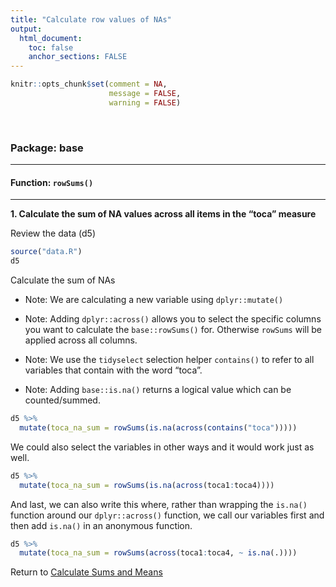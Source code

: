 ```yaml
---
title: "Calculate row values of NAs"
output: 
  html_document:
    toc: false
    anchor_sections: FALSE
---
```


```r
knitr::opts_chunk$set(comment = NA,
                      message = FALSE,
                      warning = FALSE)
```

<br>

### Package: base

---

#### Function: `rowSums()`

---

**1\. Calculate the sum of NA values across all items in the "toca" measure**

Review the data (d5)

```r

source("data.R")
d5

```

Calculate the sum of NAs

* Note: We are calculating a new variable using `dplyr::mutate()`

* Note: Adding `dplyr::across()` allows you to select the specific columns you want to calculate the `base::rowSums()` for. Otherwise `rowSums` will be applied across all columns.

* Note: We use the `tidyselect` selection helper `contains()` to refer to all variables that contain with the word "toca".

* Note: Adding `base::is.na()` returns a logical value which can be counted/summed.

```r

d5 %>% 
  mutate(toca_na_sum = rowSums(is.na(across(contains("toca")))))

```

We could also select the variables in other ways and it would work just as well.

```r

d5 %>% 
  mutate(toca_na_sum = rowSums(is.na(across(toca1:toca4))))

```

And last, we can also write this where, rather than wrapping the `is.na()` function around our `dplyr::across()` function, we call our variables first and then add `is.na()` in an anonymous function.

```r

d5 %>%
  mutate(toca_na_sum = rowSums(across(toca1:toca4, ~ is.na(.))))

```


Return to [Calculate Sums and Means](https://github.com/Cghlewis/data-wrangling-functions/wiki/Calculate-Sums-and-Means)
